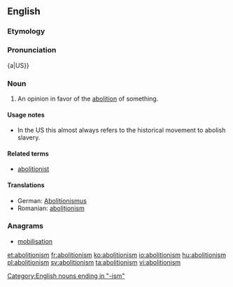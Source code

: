 ==English==
{{wikipedia}}

===Etymology===
{{suffix|abolition|ism}}

===Pronunciation===
{a|US}} {{IPA|/ˌæb.ə.ˈlɪʃ.ən.ˌɪz.əm/}}

===Noun===
{{en-noun}}

# An opinion in favor of the [[abolition]] of something.

====Usage notes====
* In the US this almost always refers to the historical movement to abolish slavery.

====Related terms====
* [[abolitionist]]
====Translations====
* German: [[Abolitionismus]]
* Romanian: [[aboliționism]]

===Anagrams===
* [[mobilisation#English|mobilisation]]

[[Category:English nouns ending in "-ism"]]

[[et:abolitionism]]
[[fr:abolitionism]]
[[ko:abolitionism]]
[[io:abolitionism]]
[[hu:abolitionism]]
[[pl:abolitionism]]
[[sv:abolitionism]]
[[ta:abolitionism]]
[[vi:abolitionism]]